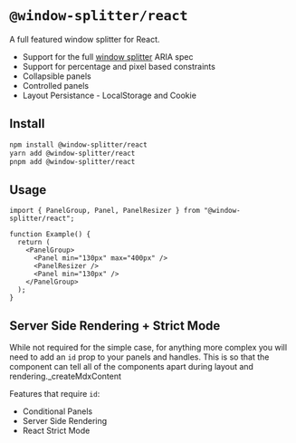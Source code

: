 
# `@window-splitter/react`

A full featured window splitter for React.

- Support for the full [window splitter](https://www.w3.org/WAI/ARIA/apg/patterns/windowsplitter/) ARIA spec
- Support for percentage and pixel based constraints
- Collapsible panels
- Controlled panels
- Layout Persistance - LocalStorage and Cookie

<div className="my-6">
  <HeaderExample />
</div>

## Install

```bash
npm install @window-splitter/react
yarn add @window-splitter/react
pnpm add @window-splitter/react
```

## Usage

```tsx
import { PanelGroup, Panel, PanelResizer } from "@window-splitter/react";

function Example() {
  return (
    <PanelGroup>
      <Panel min="130px" max="400px" />
      <PanelResizer />
      <Panel min="130px" />
    </PanelGroup>
  );
}
```

## Server Side Rendering + Strict Mode

While not required for the simple case, for anything more complex you will
need to add an `id` prop to your panels and handles.
This is so that the component can tell all of the components apart during layout and rendering.\_createMdxContent

Features that require `id`:

- Conditional Panels
- Server Side Rendering
- React Strict Mode
